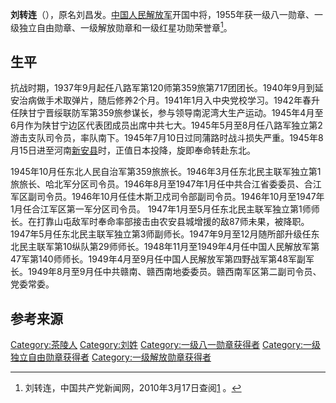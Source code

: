 {{noteTA
|1=zh-hans:蒋介石;zh-hk:蒋介石;zh-tw:蒋中正;
|2=zh-hans:斯大林;zh-hk:史太林;zh-tw:史達林;
|3=zh-cn:朝鲜战争; zh-sg:韩战; zh-tw:韓戰; zh-hk:韓戰;}}
{{Infobox_officeholder
| name = 刘转连
| image name = Liu Zhuanlian.jpg
| width = 200
| now = 
| period = 
| Sex =
| different name =
| party = {{中国共产党}}
| nationality = {{PRC}}
| Native place =
| date of birth = 1912年9月11日
| place of birth = {{ROC-1912}}[[湖南省|湖南省]][[茶陵县|茶陵县]]腰陂镇石陂村
| date of death = {{death date and age|1992|10|28|1912|9|11}}
| place of death = {{PRC}}[[广州|广州]]
| religion = [[共产主义|共产主义]]
| spouse = 
| relatives = 
| educate = 
* 少年时期仅私塾
* 1954年9月，南京军事学院战役系
| past =
* 红6军团第17师第49团营长、团长
* 第17师参谋长、师长
* 八路军第120师第359旅第717团团长
* 1942年，第359旅参谋长
* 第359旅旅长，第359旅旅长兼抚顺警备司令部司令员、兼合江军区副司令员并东安军分区司令员
* 东北民主联军独立第1师师长，独立第3师副师长、师长，第10纵队第29师师长
* 第四野战军第47军第140师师长、副军长，第48军副军长
* 第41军军长兼粤东军区司令员
* 旅大警备区司令员
* 1962年10月沈阳军区副司令员
| work =
* 《长征红旗飘》
}}
'''刘转连'''（{{bd|1912年|9月11日|1992年|12月28日|catIdx=L}}），原名刘昌发。[[中国人民解放军|中国人民解放军]]开国中将，1955年获一级八一勋章、一级独立自由勋章、一级解放勋章和一级红星功勋荣誉章<ref name="官方">刘转连，中国共产党新闻网，2010年3月17日查阅[http://dangshi.people.com.cn/GB/165617/165618/166491/167908/9975115.html] {{Wayback|url=http://dangshi.people.com.cn/GB/165617/165618/166491/167908/9975115.html |date=20160304083907 }}。</ref>。
==生平==
抗战时期，1937年9月起任八路军第120师第359旅第717团团长。1940年9月到延安治病做手术取弹片，随后修养2个月。1941年1月入中央党校学习。1942年春升任陕甘宁晋绥联防军第359旅参谋长，参与领导南泥湾大生产运动。1945年4月至6月作为陕甘宁边区代表团成员出席中共七大。1945年5月至8月任八路军独立第2游击支队司令员，率队南下。1945年7月10日过同蒲路时战斗损失严重。1945年8月15日进至河南[[新安县|新安县]]时，正值日本投降，旋即奉命转赴东北。

1945年10月任东北人民自治军第359旅旅长。1946年3月任东北民主联军独立第1旅旅长、哈北军分区司令员。1946年8月至1947年1月任中共合江省委委员、合江军区副司令员。1946年10月任佳木斯卫戍司令部副司令员。1946年10月至1947年1月任合江军区第一军分区司令员。
1947年1月至5月任东北民主联军独立第1师师长。在打靠山屯敌军时奉命率部接击由农安县城增援的敌87师未果，被降职。1947年5月任东北民主联军独立第3师副师长。1947年9月至12月随所部升级任东北民主联军第10纵队第29师师长。1948年11月至1949年4月任中国人民解放军第47军第140师师长。1949年4月至9月任中国人民解放军第四野战军第48军副军长。1949年8月至9月任中共赣南、赣西南地委委员。赣西南军区第二副司令员、党委常委。
== 参考来源 ==
{{reflist}}

{{中國人民解放軍開國中將}}

[[Category:茶陵人|Category:茶陵人]]
[[Category:刘姓|Category:刘姓]]
[[Category:一级八一勋章获得者|Category:一级八一勋章获得者]]
[[Category:一级独立自由勋章获得者|Category:一级独立自由勋章获得者]]
[[Category:一级解放勋章获得者|Category:一级解放勋章获得者]]